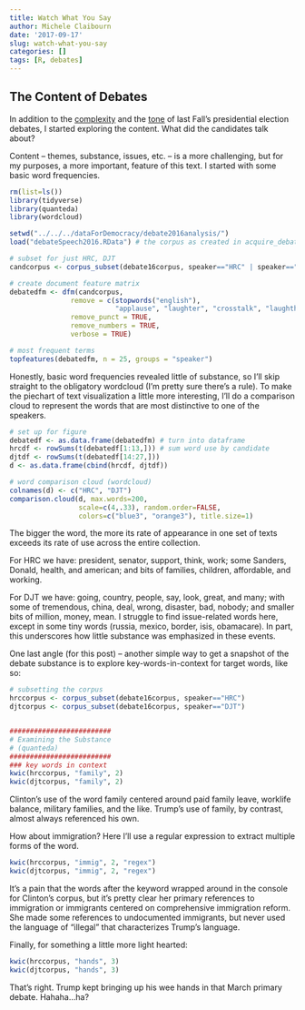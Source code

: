 ```yaml
---
title: Watch What You Say
author: Michele Claibourn
date: '2017-09-17'
slug: watch-what-you-say
categories: []
tags: [R, debates]
---
```


## The Content of Debates

In addition to the [complexity](../../14/2017-09-14-debate-watch/) and the [tone](../../14/2017-09-14-do-you-hear-what-i-hear/) of last Fall's presidential election debates, I started exploring the content. What did the candidates talk about?

Content -- themes, substance, issues, etc.  -- is a more challenging, but for my purposes, a more important, feature of this text. I started with some basic word frequencies.
```r
rm(list=ls())
library(tidyverse)
library(quanteda)
library(wordcloud)

setwd("../../../dataForDemocracy/debate2016analysis/")
load("debateSpeech2016.RData") # the corpus as created in acquire_debates.R

# subset for just HRC, DJT
candcorpus <- corpus_subset(debate16corpus, speaker=="HRC" | speaker=="DJT")

# create document feature matrix
debatedfm <- dfm(candcorpus, 
               remove = c(stopwords("english"), 
                          "applause", "laughter", "crosstalk", "laughther"),
               remove_punct = TRUE,
               remove_numbers = TRUE,
               verbose = TRUE)

# most frequent terms
topfeatures(debatedfm, n = 25, groups = "speaker")
```
Honestly, basic word frequencies revealed little of substance, so I'll skip straight to the obligatory wordcloud (I'm pretty sure there's a rule). To make the piechart of text visualization a little more interesting, I'll do a comparison cloud to represent the words that are most distinctive to one of the speakers.
```r
# set up for figure
debatedf <- as.data.frame(debatedfm) # turn into dataframe
hrcdf <- rowSums(t(debatedf[1:13,])) # sum word use by candidate
djtdf <- rowSums(t(debatedf[14:27,]))
d <- as.data.frame(cbind(hrcdf, djtdf))

# word comparison cloud (wordcloud)
colnames(d) <- c("HRC", "DJT")
comparison.cloud(d, max.words=200, 
                 scale=c(4,.33), random.order=FALSE, 
                 colors=c("blue3", "orange3"), title.size=1)
```
The bigger the word, the more its rate of appearance in one set of texts exceeds its rate of use across the entire collection. 

For HRC we have: president, senator, support, think, work; some Sanders, Donald, health, and american; and bits of families, children, affordable, and working.

For DJT we have: going, country, people, say, look, great, and many; with some of tremendous, china, deal, wrong, disaster, bad, nobody; and smaller bits of million, money, mean. I struggle to find issue-related words here, except in some tiny words
(russia, mexico, border, isis, obamacare). In part, this underscores how little substance was emphasized in these events.

One last angle (for this post) -- another simple way to get a snapshot of the debate substance is to explore key-words-in-context for target words, like so:
```r
# subsetting the corpus
hrccorpus <- corpus_subset(debate16corpus, speaker=="HRC")
djtcorpus <- corpus_subset(debate16corpus, speaker=="DJT")


#########################
# Examining the Substance
# (quanteda)
#########################
### key words in context
kwic(hrccorpus, "family", 2)
kwic(djtcorpus, "family", 2)
```
Clinton's use of the word family centered around paid family leave, worklife balance, military families, and the like. Trump's use of family, by contrast, almost always referenced his own.

How about immigration? Here I'll use a regular expression to extract multiple forms of the word.
```r
kwic(hrccorpus, "immig", 2, "regex")
kwic(djtcorpus, "immig", 2, "regex")
```
It's a pain that the words after the keyword wrapped around in the console for Clinton's corpus, but it's pretty clear her primary references to immigration or immigrants centered on comprehensive immigration reform. She made some references to undocumented immigrants, but never used the language of "illegal" that characterizes Trump's language.

Finally, for something a little more light hearted:
```r
kwic(hrccorpus, "hands", 3)
kwic(djtcorpus, "hands", 3)
```
That's right. Trump kept bringing up his wee hands in that March primary debate. Hahaha...ha?